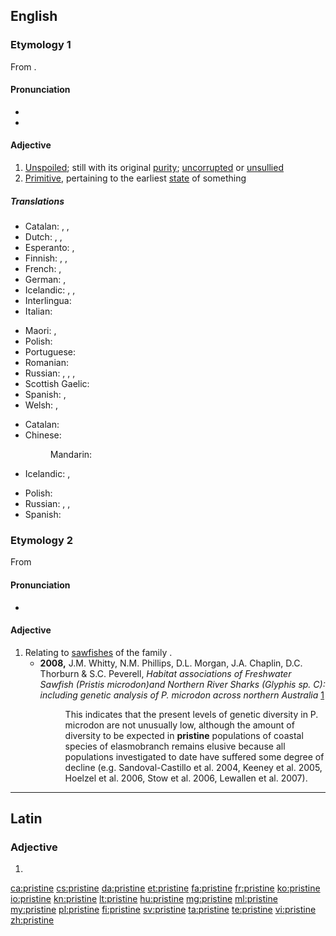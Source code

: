 ==English==

===Etymology 1===
From {{etyl|frm|en}} {{term|pristin|lang=frm}}.

====Pronunciation====
* {{audio|en-us-pristine.ogg|Audio (US)}}
* {{rhymes|iːn}}

====Adjective====
{{en-adj}}

# [[unspoiled|Unspoiled]]; still with its original [[purity]]; [[uncorrupted]] or [[unsullied]]
# [[primitive|Primitive]], pertaining to the earliest [[state]] of something

=====Translations=====
{{trans-top|unspoiled}}
* Catalan: {{t|ca|primitiu}}, {{t+|ca|primer}}, {{t|ca|pristí}}
* Dutch: {{t+|nl|ongerept}}, {{t+|nl|oorspronkelijk}}, {{t|nl|onaangeroerd}}
* Esperanto: {{t|eo|antaua}}, {{t|eo|primitiva}}
* Finnish: {{t|fi|tahraton}}, {{t+|fi|koskematon}}, {{t|fi|turmeltumaton}}
* French: {{t+|fr|virginal}}, {{t+|fr|antique}}
* German: {{t|de|unberührt}}, {{t|de|jungfräulich}}
* Icelandic: {{t|is|óspilltur|m}}, {{t|is|ósnortinn|m}}, {{t|is|óskemmdur|m}}
* Interlingua: {{t|ia|pristine}}
* Italian: {{t+|it|incontaminato}}
{{trans-mid}}
* Maori: {{t|mi|tikitū}}, {{t|mi|toitū}}
* Polish: {{t|pl|dziewiczy, nietknięty}}
* Portuguese: {{t+|pt|virgem}}
* Romanian: {{t|ro|virgin}}
* Russian: {{t+|ru|чи́стый|m|tr=čístyj}}, {{t+|ru|нетро́нутый|m|tr=netrónutyj}}, {{t+|ru|неиспо́рченный|m|tr=neispórčennyj}}, {{t+|ru|девственный|tr=dévstvennyj|sc=Cyrl}} {{qualifier|virginal}}
* Scottish Gaelic: {{t|gd|glan}}
* Spanish: {{t+|es|virgen}}, {{t+|es|prístino}} {{qualifier|deprecated by the RAE}}
* Welsh: {{t+|cy|cyntefig}}, {{t+|cy|gwyryfol}}
{{trans-bottom}}

{{trans-top|pertaining to the earliest state of something}}
* Catalan: {{t|ca|pristí}}
* Chinese:
*: Mandarin: {{t+|cmn|原始|tr=yuánshǐ de|alt=原始的|sc=Hani}}
* Icelandic: {{t+|is|upprunalegur|m}}, {{t+|is|upphaflegur|m}}
{{trans-mid}}
* Polish: {{t+|pl|pierwotny}}
* Russian: {{t+|ru|изначальный|tr=iznačálʹnyj|sc=Cyrl}}, {{t+|ru|первоначальный|tr=pervonačálʹnyj|sc=Cyrl}}, {{t+|ru|первобытный|tr=pervobýtnyj|sc=Cyrl}} {{qualifier|primeval}}
* Spanish: {{t+|es|prístino}}
{{trans-bottom}}

===Etymology 2===
From {{etyl|grc|en}} {{term|πρίστης||a saw, one that saws|tr=pristēs|lang=grc|sc=polytonic}}

====Pronunciation====
* {{rhymes|aɪn}}

====Adjective====
{{en-adj}}

# Relating to [[sawfish]]es of the family ''{{taxlink|Pristidae|family}}''.
#* '''2008,''' J.M. Whitty, N.M. Phillips, D.L. Morgan, J.A. Chaplin, D.C. Thorburn & S.C. Peverell, ''Habitat associations of Freshwater Sawfish (Pristis microdon)and Northern River Sharks (Glyphis sp. C): including genetic analysis of P. microdon across northern Australia'' [http://www.environment.gov.au/coasts/publications/pubs/freshwater-sawfish-northern-river-shark.pdf]
#*: This indicates that the present levels of genetic diversity in P. microdon are not unusually low, although the amount of diversity to be expected in '''pristine''' populations of coastal species of elasmobranch remains elusive because all populations investigated to date have suffered some degree of decline (e.g. Sandoval-Castillo et al. 2004, Keeney et al. 2005, Hoelzel et al. 2006, Stow et al. 2006, Lewallen et al. 2007).

----

==Latin==

===Adjective===
{{la-adj-form|pristine}}

# {{inflection of|pristinus||voc|m|s|lang=la}}

[[ca:pristine]]
[[cs:pristine]]
[[da:pristine]]
[[et:pristine]]
[[fa:pristine]]
[[fr:pristine]]
[[ko:pristine]]
[[io:pristine]]
[[kn:pristine]]
[[lt:pristine]]
[[hu:pristine]]
[[mg:pristine]]
[[ml:pristine]]
[[my:pristine]]
[[pl:pristine]]
[[fi:pristine]]
[[sv:pristine]]
[[ta:pristine]]
[[te:pristine]]
[[vi:pristine]]
[[zh:pristine]]